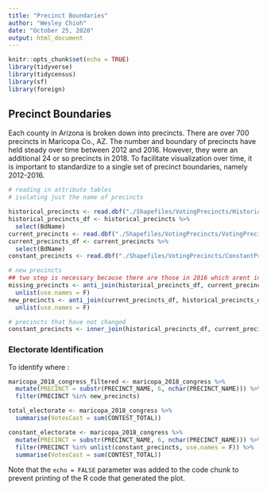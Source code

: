```yaml
---
title: "Precinct Boundaries"
author: "Wesley Chioh"
date: "October 25, 2020"
output: html_document
---
```


```r
knitr::opts_chunk$set(echo = TRUE)
library(tidyverse)
library(tidycensus)
library(sf)
library(foreign)
```

## Precinct Boundaries

Each county in Arizona is broken down into precincts. There are over 700 precincts in Maricopa Co., AZ. The number and boundary of precincts have held steady over time between 2012 and 2016. However, they were an additional 24 or so precincts in 2018. To facilitate visualization over time, it is important to standardize to a single set of precinct boundaries, namely 2012-2016.  

```r
# reading in attribute tables
# isolating just the name of precincts

historical_precincts <- read.dbf("./Shapefiles/VotingPrecincts/HistoricalVotingPrecincts_12thru16.dbf", as.is = T)
historical_precincts_df <- historical_precincts %>%
  select(BdName)
current_precincts <- read.dbf("./Shapefiles/VotingPrecincts/VotingPrecincts.dbf", as.is = T)
current_precincts_df <- current_precincts %>%
  select(BdName)
constant_precincts <- read.dbf("./Shapefiles/VotingPrecincts/ConstantPrecincts.dbf", as.is = T)

# new precincts
## two step is necessary because there are those in 2016 which arent in 2018, and vice versa
missing_precincts <- anti_join(historical_precincts_df, current_precincts_df) %>%
  unlist(use.names = F)
new_precincts <- anti_join(current_precincts_df, historical_precincts_df) %>%
  unlist(use.names = F)

# precincts that have not changed
constant_precincts <- inner_join(historical_precincts_df, current_precincts_df)
```

### Electorate Identification

To identify where :

```r
maricopa_2018_congress_filtered <- maricopa_2018_congress %>%
  mutate(PRECINCT = substr(PRECINCT_NAME, 6, nchar(PRECINCT_NAME))) %>%
  filter(PRECINCT %in% new_precincts)

total_electorate <- maricopa_2018_congress %>%
  summarise(VotesCast = sum(CONTEST_TOTAL))

constant_electorate <- maricopa_2018_congress %>%
  mutate(PRECINCT = substr(PRECINCT_NAME, 6, nchar(PRECINCT_NAME))) %>%
  filter(PRECINCT %in% unlist(constant_precincts, use.names = F)) %>%
  summarise(VotesCast = sum(CONTEST_TOTAL))

```

Note that the `echo = FALSE` parameter was added to the code chunk to prevent printing of the R code that generated the plot.
